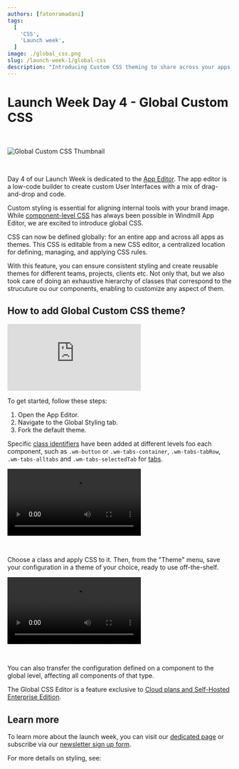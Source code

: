 ```yaml
---
authors: [fatonramadani]
tags:
  [
    'CSS',
	'Launch week',
  ]
image: ./global_css.png
slug: /launch-week-1/global-css
description: "Introducing Custom CSS theming to share across your apps."
---
```



# Launch Week Day 4 - Global Custom CSS

<br />

![Global Custom CSS Thumbnail](./global_css.png.webp 'Global Custom CSS Thumbnail')

<br />

Day 4 of our Launch Week is dedicated to the [App Editor](/docs/apps/app_editor). The app editor is a low-code builder to create custom User Interfaces with a mix of drag-and-drop and code.

Custom styling is essential for aligning internal tools with your brand image. While [component-level CSS](/docs/apps/app_configuration_settings/app_styling#component-level) has always been possible in Windmill App Editor, we are excited to introduce global CSS.

CSS can now be defined globally: for an entire app and across all apps as themes.
This CSS is editable from a new CSS editor, a centralized location for defining, managing, and applying CSS rules.

With this feature, you can ensure consistent styling and create reusable themes for different teams, projects, clients etc.
Not only that, but we also took care of doing an exhaustive hierarchy of classes that correspond to the strucuture ou our components, enabling to customize any aspect of them.

## How to add Global Custom CSS theme?

<iframe
	style={{ aspectRatio: '16/9' }}
	src="https://www.youtube.com/embed/6_MjKgbdCFQ?vq=hd1080"
	title="YouTube video player"
	frameBorder="0"
	allow="accelerometer; autoplay; clipboard-write; encrypted-media; gyroscope; picture-in-picture; web-share"
	allowFullScreen
	className="border-2 rounded-lg object-cover w-full dark:border-gray-800"
></iframe>

<br />

To get started, follow these steps:

1. Open the App Editor.
2. Navigate to the Global Styling tab.
3. Fork the default theme.

Specific [class identifiers](/docs/apps/css_editor#class-identifiers) have been added at different levels foo each component, such as `.wm-button` or `.wm-tabs-container`, `.wm-tabs-tabRow`, `.wm-tabs-alltabs` and `.wm-tabs-selectedTab` for [tabs](/docs/apps/app_configuration_settings/tabs).

<video
	className="border-2 rounded-lg object-cover w-full h-full dark:border-gray-800"
	autoPlay
	loop
	src="/videos/css_editor.mp4"
/>

<br />

Choose a class and apply CSS to it. Then, from the "Theme" menu, save your configuration in a theme of your choice, ready to use off-the-shelf.

<video
	className="border-2 rounded-lg object-cover w-full h-full dark:border-gray-800"
	autoPlay
	loop
	src="/videos/themes.mp4"
/>

<br />

You can also transfer the configuration defined on a component to the global level, affecting all components of that type.

The Global CSS Editor is a feature exclusive to [Cloud plans and Self-Hosted Enterprise Edition](/pricing).

## Learn more

To learn more about the launch week, you can visit our [dedicated page](../2023-11-15-launch-week-1/index.mdx) or subscribe via our [newsletter sign up form](https://cdn.forms-content.sg-form.com/7c42148e-8396-11ee-ba6a-4e3b45e8beb1).

For more details on styling, see:

<div className="grid grid-cols-2 gap-2 my-4">
	<DocCard
		color="orange"
		title="Styling"
		description="Give styling to your app & components."
		href="/docs/apps/app_configuration_settings/app_styling"
	/>
	<DocCard
		title="CSS Editor"
		description="The Global CSS Editor is designed to give styling and theming across your entire app."
		href="/docs/apps/css_editor"
		color="orange"
	/>
</div>
